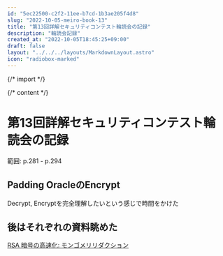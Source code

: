 ```yaml
---
id: "5ec22500-c2f2-11ee-b7cd-1b3ae205f4d8"
slug: "2022-10-05-meiro-book-13"
title: "第13回詳解セキュリティコンテスト輪読会の記録"
description: "輪読会記録"
created_at: "2022-10-05T18:45:25+09:00"
draft: false
layout: "../../../layouts/MarkdownLayout.astro"
icon: "radiobox-marked"
---
```


{/* import */}


{/* content */}

# 第13回詳解セキュリティコンテスト輪読会の記録

範囲: p.281 - p.294

## Padding OracleのEncrypt

Decrypt, Encryptを完全理解したいという感じで時間をかけた

## 後はそれぞれの資料眺めた

[RSA 暗号の高速化: モンゴメリリダクション](https://qiita.com/NaokiOsako/items/2404a7217347363c482d)

